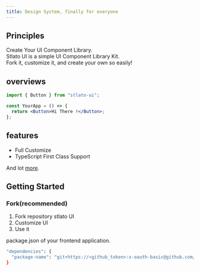 ```yaml
---
title: Design System, finally for everyone
---
```


## Principles

Create Your UI Component Library.<br/>
Stlato UI is a simple UI Component Library Kit.<br/>
Fork it, customize it, and create your own so easily!

## overviews

```jsx
import { Button } from "stlato-ui";

const YourApp = () => {
  return <Button>Hi There !</Button>;
};
```

## features

- Full Customize
- TypeScript First Class Support

And lot [more](/docs/getting-started).

## Getting Started

### Fork(recommended)

1. Fork repository stlato UI
2. Customize UI
3. Use it

package.json of your frontend application.

```bash
"dependencies": {
  "package-name": "git+https://<github_token>:x-oauth-basic@github.com/<user>/<your-foked-repo>.git"
}
```
